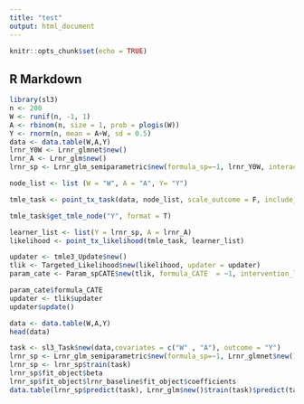 ```yaml
---
title: "test"
output: html_document
---
```


```r
knitr::opts_chunk$set(echo = TRUE)
```

## R Markdown


```r
library(sl3)
n <- 200
W <- runif(n, -1, 1)
A <- rbinom(n, size = 1, prob = plogis(W))
Y <- rnorm(n, mean = A+W, sd = 0.5)
data <- data.table(W,A,Y)
lrnr_Y0W <- Lrnr_glmnet$new()
lrnr_A <- Lrnr_glm$new()
lrnr_sp <- Lrnr_glm_semiparametric$new(formula_sp=~1, lrnr_Y0W, interaction_variable = "A", family = gaussian(), return_matrix_predictions = TRUE)

node_list <- list (W = "W", A = "A", Y= "Y")

tmle_task <- point_tx_task(data, node_list, scale_outcome = F, include_variance_node = TRUE)

tmle_task$get_tmle_node("Y", format = T)

learner_list <- list(Y = lrnr_sp, A = lrnr_A)
likelihood <- point_tx_likelihood(tmle_task, learner_list)

updater <- tmle3_Update$new()
tlik <- Targeted_Likelihood$new(likelihood, updater = updater)
param_cate <- Param_spCATE$new(tlik, formula_CATE  = ~1, intervention_list_treatment = list(define_lf(LF_static, "A", value = 1)), intervention_list_control = list(define_lf(LF_static, "A", value = 0)))


```

```r
param_cate$formula_CATE
updater <- tlik$updater
updater$update()
```




```r
data <- data.table(W,A,Y)
head(data)

task <- sl3_Task$new(data,covariates = c("W" , "A"), outcome = "Y")
lrnr_sp <- Lrnr_glm_semiparametric$new(formula_sp=~1, Lrnr_glmnet$new(), family = binomial())
lrnr_sp <- lrnr_sp$train(task)
lrnr_sp$fit_object$beta
lrnr_sp$fit_object$lrnr_baseline$fit_object$coefficients
data.table(lrnr_sp$predict(task), Lrnr_glm$new()$train(task)$predict(task))
 
````
